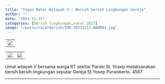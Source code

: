 ```yaml
---
title: "Tugas Natal Wilayah V : Bersih bersih Lingkungan Gereja"
author: ""
date: "2023-12-17"
categories: [bersih lingkungan,natal 2023]
image: "/posts/natalbersih/IMG-20231217-WA0081.jpg"
---
```


|                                                 |
|-------------------------------------------------|
| ![](/posts/natalbersih/IMG-20231217-WA0081.jpg) |

|                                                 |                                                 |
|------------------------------------|------------------------------------|
| ![](/posts/natalbersih/IMG-20231217-WA0075.jpg) | ![](/posts/natalbersih/IMG-20231217-WA0076.jpg) |

Umat wilayah V bersama warga RT sekitar Paroki St. Yosep melaksanakan bersih bersih lingkungan seputar Gereja St.Yosep Purwokerto. 4567

------------------------------------------------------------------------

